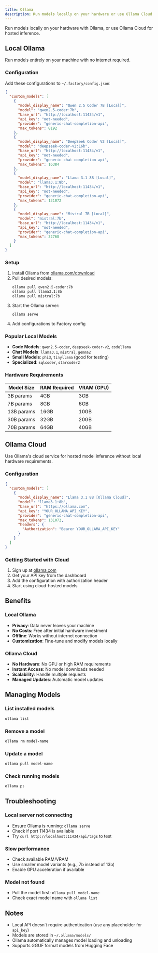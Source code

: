 ```yaml
---
title: Ollama
description: Run models locally on your hardware or use Ollama Cloud
---
```


Run models locally on your hardware with Ollama, or use Ollama Cloud for hosted inference.

## Local Ollama

Run models entirely on your machine with no internet required.

### Configuration

Add these configurations to `~/.factory/config.json`:

```json
{
  "custom_models": [
    {
      "model_display_name": "Qwen 2.5 Coder 7B [Local]",
      "model": "qwen2.5-coder:7b",
      "base_url": "http://localhost:11434/v1",
      "api_key": "not-needed",
      "provider": "generic-chat-completion-api",
      "max_tokens": 8192
    },
    {
      "model_display_name": "DeepSeek Coder V2 [Local]",
      "model": "deepseek-coder-v2:16b",
      "base_url": "http://localhost:11434/v1",
      "api_key": "not-needed",
      "provider": "generic-chat-completion-api",
      "max_tokens": 16384
    },
    {
      "model_display_name": "Llama 3.1 8B [Local]",
      "model": "llama3.1:8b",
      "base_url": "http://localhost:11434/v1",
      "api_key": "not-needed",
      "provider": "generic-chat-completion-api",
      "max_tokens": 131072
    },
    {
      "model_display_name": "Mistral 7B [Local]",
      "model": "mistral:7b",
      "base_url": "http://localhost:11434/v1",
      "api_key": "not-needed",
      "provider": "generic-chat-completion-api",
      "max_tokens": 32768
    }
  ]
}
```

### Setup

1. Install Ollama from [ollama.com/download](https://ollama.com/download)
2. Pull desired models:
   ```bash
   ollama pull qwen2.5-coder:7b
   ollama pull llama3.1:8b
   ollama pull mistral:7b
   ```
3. Start the Ollama server:
   ```bash
   ollama serve
   ```
4. Add configurations to Factory config

### Popular Local Models

- **Code Models**: `qwen2.5-coder`, `deepseek-coder-v2`, `codellama`
- **Chat Models**: `llama3.1`, `mistral`, `gemma2`
- **Small Models**: `phi3`, `tinyllama` (good for testing)
- **Specialized**: `sqlcoder`, `starcoder2`

### Hardware Requirements

| Model Size | RAM Required | VRAM (GPU) |
|-----------|--------------|------------|
| 3B params | 4GB | 3GB |
| 7B params | 8GB | 6GB |
| 13B params | 16GB | 10GB |
| 30B params | 32GB | 20GB |
| 70B params | 64GB | 40GB |

## Ollama Cloud

Use Ollama's cloud service for hosted model inference without local hardware requirements.

### Configuration

```json
{
  "custom_models": [
    {
      "model_display_name": "Llama 3.1 8B [Ollama Cloud]",
      "model": "llama3.1:8b",
      "base_url": "https://ollama.com",
      "api_key": "YOUR_OLLAMA_API_KEY",
      "provider": "generic-chat-completion-api",
      "max_tokens": 131072,
      "headers": {
        "Authorization": "Bearer YOUR_OLLAMA_API_KEY"
      }
    }
  ]
}
```

### Getting Started with Cloud

1. Sign up at [ollama.com](https://ollama.com)
2. Get your API key from the dashboard
3. Add the configuration with authorization header
4. Start using cloud-hosted models

## Benefits

### Local Ollama
- **Privacy**: Data never leaves your machine
- **No Costs**: Free after initial hardware investment
- **Offline**: Works without internet connection
- **Customization**: Fine-tune and modify models locally

### Ollama Cloud
- **No Hardware**: No GPU or high RAM requirements
- **Instant Access**: No model downloads needed
- **Scalability**: Handle multiple requests
- **Managed Updates**: Automatic model updates

## Managing Models

### List installed models
```bash
ollama list
```

### Remove a model
```bash
ollama rm model-name
```

### Update a model
```bash
ollama pull model-name
```

### Check running models
```bash
ollama ps
```

## Troubleshooting

### Local server not connecting
- Ensure Ollama is running: `ollama serve`
- Check if port 11434 is available
- Try `curl http://localhost:11434/api/tags` to test

### Slow performance
- Check available RAM/VRAM
- Use smaller model variants (e.g., 7b instead of 13b)
- Enable GPU acceleration if available

### Model not found
- Pull the model first: `ollama pull model-name`
- Check exact model name with `ollama list`

## Notes

- Local API doesn't require authentication (use any placeholder for `api_key`)
- Models are stored in `~/.ollama/models/`
- Ollama automatically manages model loading and unloading
- Supports GGUF format models from Hugging Face
